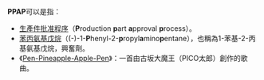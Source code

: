 '''PPAP'''可以是指：
*[[生產件批准程序|生產件批准程序]]（'''P'''roduction '''p'''art '''a'''pproval '''p'''rocess）。
*[[苯丙氨基戊烷|苯丙氨基戊烷]]（(-)-1-'''P'''henyl-2-'''p'''ropyl'''a'''mino'''p'''entane），也稱為1-苯基-2-丙基氨基戊烷，興奮劑。
*《[[Pen-Pineapple-Apple-Pen|Pen-Pineapple-Apple-Pen]]》：一首由古坂大魔王（PICO太郎）創作的歌曲。

{{disambig|cat =四字拉丁字母缩写消歧义}}